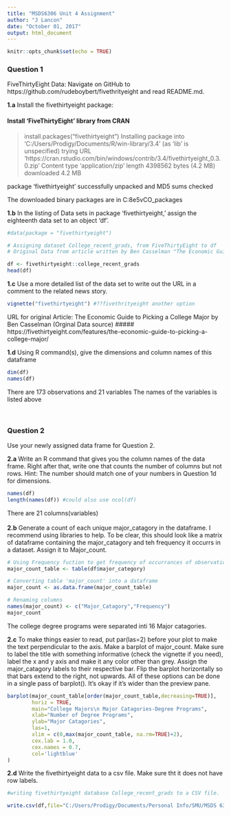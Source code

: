 ```yaml
---
title: "MSDS6306 Unit 4 Assignment"
author: "J Lancon"
date: "October 01, 2017"
output: html_document
---
```


```r
knitr::opts_chunk$set(echo = TRUE)
```
### Question 1
FiveThirtyEight Data:  Navigate on GitHub to https://github.com/rudeboybert/fivethrityeight and read README.md.

**1.a**  Install the fivethirtyeight package:
  
#### Install 'FiveThirtyEight' library from CRAN

> install.packages("fivethirtyeight")
Installing package into ‘C:/Users/Prodigy/Documents/R/win-library/3.4’
(as ‘lib’ is unspecified)
trying URL 'https://cran.rstudio.com/bin/windows/contrib/3.4/fivethirtyeight_0.3.0.zip'
Content type 'application/zip' length 4398562 bytes (4.2 MB)
downloaded 4.2 MB

package ‘fivethirtyeight’ successfully unpacked and MD5 sums checked

The downloaded binary packages are in
	C:\Users\Prodigy\AppData\Local\Temp\Rtmp8e5vCO\downloaded_packages


**1.b** In the listing of Data sets in package 'fivethirtyeight,' assign the eighteenth data set to an object 'df'.

```r
#data(package = "fivethirtyeight")

# Assigning dataset College_recent_grads, from FiveThirtyEight to df
# Original Data from article written by Ben Casselman "The Economic Guide to Picking A College Major"

df <- fivethirtyeight::college_recent_grads
head(df)
```

**1.c** Use a more detailed list of the data set to write out the URL in a comment to the related news story.
```r
vignette("fivethirtyeight") #??fivethrityeight another option
```

URL for original Article: The Economic Guide to Picking a College Major by Ben Casselman
(Orginal Data source)
##### https://fivethirtyeight.com/features/the-economic-guide-to-picking-a-college-major/
<br>

**1.d** Using R command(s), give the dimensions and column names of this dataframe
```r
dim(df)
names(df)
```
There are 173 observations and 21 variables
The names of the variables is listed above

<br>
  
### Question 2  
Use your newly assigned data frame for Question 2.

**2.a** Write an R command that gives you the column names of the data frame. Right after that, write one that counts the number of columns but not rows. Hint: The number should match one of your numbers in Question 1d for dimensions.
```r
names(df)
length(names(df)) #could also use ncol(df)
```
There are 21 columns(variables)
<br>  
**2.b**  Generate a count of each unique major_catagory in the dataframe.  I recommend using libraries to help.  To be clear, this should look like a matrix of dataframe containing the major_catagory and teh frequency it occurrs in a dataset.  Assign it to Major_count.
```r
# Using Frequency fuction to get frequency of occurrances of observations in variable 'major_catagory'
major_count_table <- table(df$major_category)

# Converting table 'major_count' into a dataframe
major_count <- as.data.frame(major_count_table)

# Renaming columns
names(major_count) <- c("Major_Catagory","Frequency")
major_count
```
The college degree programs were separated inti 16 Major catagories.

**2.c**  To make things easier to read, put par(las=2) before your plot to make the text perpendicular to the axis.  Make a barplot of major_count.  Make sure to label the title with something informative (check the vignette if you need), label the x and y axis and make it any color other than grey.  Assign the major_catagory labels to their respective bar.  Flip the barplot horizontally so that bars extend to the right, not upwards. All of these options can be done in a single pass of barplot(). It's okay if it's wider than the preview pane.
```r
barplot(major_count_table[order(major_count_table,decreasing=TRUE)],
        horiz = TRUE,
        main="College Majors\n Major Catagories-Degree Programs",
        xlab="Number of Degree Programs",
        ylab="Major Catagories",
        las=1,
        xlim = c(0,max(major_count_table, na.rm=TRUE)+2),
        cex.lab = 1.0,
        cex.names = 0.7,
        col='lightblue'
)
```

**2.d**  Write the fivethirtyeight data to a csv file. Make sure tht it does not have row labels.

```r
#writing fivethirtyeight database College_recent_grads to a CSV file.

write.csv(df,file="C:/Users/Prodigy/Documents/Personal Info/SMU/MSDS 6306 - Doing Data Science/Unit 4/Assignment/College_Recent_Grads.csv", row.names = FALSE)
```



